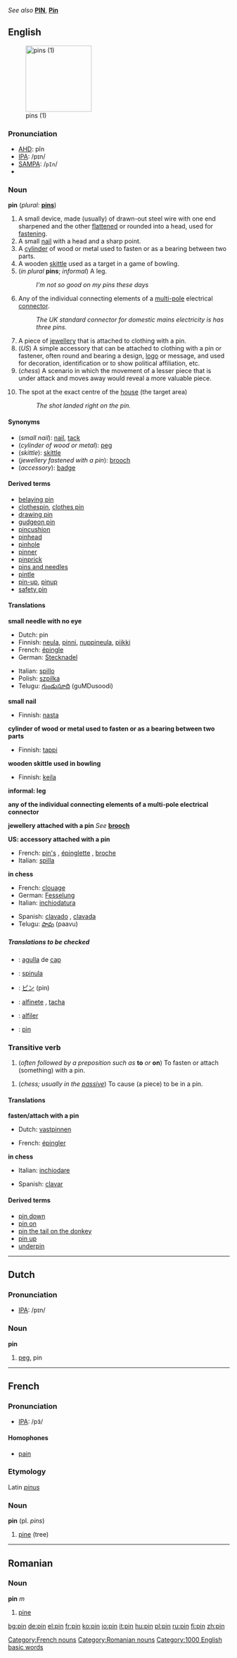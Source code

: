 ''See also'' '''[[PIN]]''', '''[[Pin]]'''
==English==
[[Image:Marking pin.jpg|150px|thumb|pins (1)]]
===Pronunciation===
*[[AHD]]: pĭn
*[[IPA]]: /pɪn/
*[[SAMPA]]: /<tt>pIn</tt>/
*{{audio|En-ca-pin.ogg|Audio (CA)}}

===Noun===
{{wikipedia}}
'''pin''' (''plural:'' '''[[pins]]''')

#A small device, made (usually) of drawn-out steel wire with one end sharpened and the other [[flatten]]ed or rounded into a head, used for [[fasten]]ing.
#A small [[nail]] with a head and a sharp point.
#A [[cylinder]] of wood or metal used to fasten or as a bearing between two parts.
#A wooden [[skittle]] used as a target in a game of bowling.
#(''in plural'' '''pins'''; ''informal'') A leg.
#:''I'm not so good on my pins these days''
#Any of the individual connecting elements of a [[multi-pole]] electrical [[connector]].
#:''The UK standard connector for domestic mains electricity is has three pins.''
#A piece of [[jewellery]] that is attached to clothing with a pin.
#(''US'') A simple accessory that can be attached to clothing with a pin or fastener, often round and bearing a design, [[logo]] or message, and used for decoration, identification or to show political affiliation, etc.
#(''chess'') A scenario in which the movement of a lesser piece that is under attack and moves away would reveal a more valuable piece.
#{{curling}} The spot at the exact centre of the [[house]] (the target area)
#:''The shot landed right on the pin.''

====Synonyms====
*(''small nail''): [[nail]], [[tack]]
*(''cylinder of wood or metal''): [[peg]]
*(''skittle''): [[skittle]]
*(''jewellery fastened with a pin''): [[brooch]]
*(''accessory''): [[badge]]

====Derived terms====
*[[belaying pin]]
*[[clothespin]], [[clothes pin]]
*[[drawing pin]]
*[[gudgeon pin]]
*[[pincushion]]
*[[pinhead]]
*[[pinhole]]
*[[pinner]]
*[[pinprick]]
*[[pins and needles]]
*[[pintle]]
*[[pin-up]], [[pinup]]<!--noun-->
*[[safety pin]]

====Translations====

'''small needle with no eye'''
{{top}}
*Dutch: pin {{f}}
*Finnish: [[neula]], [[pinni]], [[nuppineula]], [[piikki]]
*French: [[épingle]] {{f}}
*German: [[Stecknadel]]  {{f}} 
{{mid}}
*Italian: [[spillo]] {{m}}
*Polish: [[szpilka]] {{f}}
*Telugu: [[గుండుసూది]] (guMDusoodi)
{{bottom}}

'''small nail'''
{{top}}
*Finnish: [[nasta]]
{{mid}}
{{bottom}}

'''cylinder of wood or metal used to fasten or as a bearing between two parts'''
{{top}}
*Finnish: [[tappi]]
{{mid}}
{{bottom}}

'''wooden skittle used in bowling'''
{{top}}
*Finnish: [[keila]]
{{mid}}
{{bottom}}

'''informal: leg'''
<!--Note: Put INFORMAL or SLANG translations in this table, where these exist-->
{{top}}
{{mid}}
{{bottom}}

'''any of the individual connecting elements of a multi-pole electrical connector'''
{{top}}
{{mid}}
{{bottom}}

'''jewellery attached with a pin'''
''See'' '''[[brooch]]'''

'''US: accessory attached with a pin'''
{{top}}
*French: [[pin's]] {{m}}, [[épinglette]] {{f}}, [[broche]] {{f}}
*Italian: [[spilla]] {{f}}
{{mid}}
{{bottom}}

'''in chess'''
{{top}}
*French: [[clouage]] {{m}}
*German: [[Fesselung]] {{f}}
*Italian: [[inchiodatura]] {{f}}
{{mid}}
*Spanish: [[clavado]] {{m}}, [[clavada]] {{f}}
*Telugu: [[పావు]] (paavu)
{{bottom}}

=====Translations to be checked=====
<!--Remove this section once all of the translations below have been moved into
the tables above.-->
{{checktrans}}

*{{ttbc|Catalan}}: [[agulla]] de [[cap]] {{f}}
*{{ttbc|Interlingua}}: [[spinula]]
*{{ttbc|Japanese}}: [[ピン]] (pin)
*{{ttbc|Portuguese}}: [[alfinete]] {{m}}, [[tacha]] {{f}}
*{{ttbc|Spanish}}: [[alfiler]] {{m}}
*{{ttbc|Welsh}}: [[pìn]]

===Transitive verb===
{{en-verb}}

#(''often followed by a preposition such as'' '''to''' ''or'' '''on''') To fasten or attach (something) with a pin.
<!--this is "pin on"# to attribute [[blame]]
#: ''...you can't pin that robbery on me!''-->
#(''chess; usually in the [[passive]]'') To cause (a piece) to be in a pin.

====Translations====

'''fasten/attach with a pin'''
{{top}}
*Dutch: [[vastpinnen]]
{{mid}}
*French: [[épingler]]
{{bottom}}

'''in chess'''
{{top}}
*Italian: [[inchiodare]]
{{mid}}
*Spanish: [[clavar]]
{{bottom}}

====Derived terms====
*[[pin down]]
*[[pin on]]
*[[pin the tail on the donkey]]
*[[pin up]]<!--verb-->
*[[underpin]]

----

==Dutch==
===Pronunciation===
*[[IPA]]: /pɪn/

===Noun===
'''pin''' {{m}}

#[[peg]], pin

----

==French==
===Pronunciation===
*[[IPA]]: /pɜ̃/
====Homophones====
*[[pain#French|pain]]
===Etymology===
Latin ''[[pinus]]''
===Noun===
'''pin''' {{m}} (pl. ''pins'')

# [[pine]] (tree)

[[Category:French nouns]]

----

==Romanian==
===Noun===
'''pin''' ''m''

# [[pine]]

[[Category:Romanian nouns]]
[[Category:1000 English basic words]]

[[bg:pin]]
[[de:pin]]
[[el:pin]]
[[fr:pin]]
[[ko:pin]]
[[io:pin]]
[[it:pin]]
[[hu:pin]]
[[pl:pin]]
[[ru:pin]]
[[fi:pin]]
[[zh:pin]]